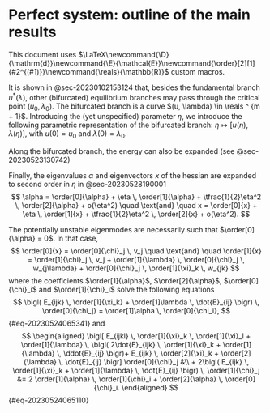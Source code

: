 # Perfect system: outline of the main results

This document uses $\LaTeX\newcommand{\D}{\mathrm{d}}\newcommand{\E}{\mathcal{E}}\newcommand{\order}[2][1]{#2^{(#1)}}\newcommand{\reals}{\mathbb{R}}$ custom macros.

It is shown in @sec-20230102153124 that, besides the fundamental branch $u^\ast(\lambda)$, other (bifurcated)
equilibrium branches may pass through the critical point $(u_0, \lambda_0)$. The bifurcated branch is a curve $(u,
\lambda) \in \reals ^ {m + 1}$. Introducing the (yet unspecified) parameter $\eta$, we introduce the following
parametric representation of the bifurcated branch: $\eta \mapsto [u(\eta), \lambda(\eta)]$, with $u(0) = u_0$ and
$\lambda(0) = \lambda_0$.

Along the bifurcated branch, the energy can also be expanded (see @sec-20230523130742)

Finally, the eigenvalues $\alpha$ and eigenvectors $x$ of the hessian are expanded to second order in $\eta$ in @sec-20230528190001
$$
\alpha = \order[0]{\alpha} + \eta \, \order[1]{\alpha} + \tfrac{1}{2}\eta^2 \, \order[2]{\alpha} + o(\eta^2)
\quad \text{and} \quad
x = \order[0]{x} + \eta \, \order[1]{x} + \tfrac{1}{2}\eta^2 \, \order[2]{x} + o(\eta^2).
$$

The potentially unstable eigenmodes are necessarily such that $\order[0]{\alpha} = 0$. In that case,
$$
\order[0]{x} = \order[0]{\chi}_j \, v_j
\quad \text{and} \quad
\order[1]{x} = \order[1]{\chi}_j \, v_j + \order[1]{\lambda} \, \order[0]{\chi}_j \, w_{j\lambda} + \order[0]{\chi}_j \, \order[1]{\xi}_k \, w_{jk}
$$
where the coefficients $\order[1]{\alpha}$, $\order[2]{\alpha}$, $\order[0]{\chi}_i$ and $\order[1]{\chi}_i$ solve the following equations
$$
\bigl( E_{ijk} \, \order[1]{\xi_k} + \order[1]\lambda \, \dot{E}_{ij} \bigr) \, \order[0]{\chi_j} = \order[1]\alpha \, \order[0]{\chi_i},
$$ {#eq-20230524065341}
and
$$
\begin{aligned}
\bigl[ E_{ijkl} \, \order[1]{\xi}_k \, \order[1]{\xi}_l + \order[1]{\lambda} \, \bigl( 2\dot{E}_{ijk} \, \order[1]{\xi}_k + \order[1]{\lambda} \, \ddot{E}_{ij} \bigr)+ E_{ijk} \, \order[2]{\xi}_k + \order[2]{\lambda} \, \dot{E}_{ij} \bigr] \order[0]{\chi}_j &\\
+ 2\bigl( E_{ijk} \, \order[1]{\xi}_k + \order[1]{\lambda} \, \dot{E}_{ij} \bigr) \, \order[1]{\chi}_j &= 2 \order[1]{\alpha} \, \order[1]{\chi}_i + \order[2]{\alpha} \, \order[0]{\chi}_i.
\end{aligned}
$$ {#eq-20230524065110}
